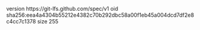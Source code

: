version https://git-lfs.github.com/spec/v1
oid sha256:eea4a4304b55212e4382c70b292dbc58a00f1eb45a004dcd7df2e8c4cc7c1378
size 255
